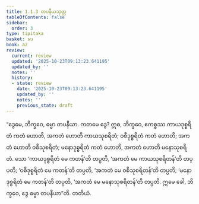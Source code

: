 ```yaml
---
title: 1.1.3 တပနီယသုတ္တ
tableOfContents: false
sidebar:
  order: 3
type: tipitaka
basket: su
book: a2
review:
  current: review
  updated: '2025-10-23T09:13:23.641195'
  updated_by: ''
  notes: ''
  history:
  - state: review
    date: '2025-10-23T09:13:23.641195'
    updated_by: ''
    notes: ''
    previous_state: draft
---
```



<ReviewStatus review={frontmatter.review} showDetails={true} />

<HypothesisAnnotation frontmatter={frontmatter} />

<DynamicBreadcrumb />

<Division number="3" book="a2" e="ch" v="15" p="51">

<Paragraph number="10" book="a2">
“ဒွေမေ, ဘိက္ခဝေ, ဓမ္မာ တပနီယာ. ကတမေ ဒွေ? ဣဓ, ဘိက္ခဝေ, ဧကစ္စဿ ကာယဒုစ္စရိတံ ကတံ ဟောတိ, အကတံ ဟောတိ ကာယသုစရိတံ; ဝစီဒုစ္စရိတံ ကတံ ဟောတိ; အကတံ ဟောတိ ဝစီသုစရိတံ; မနောဒုစ္စရိတံ ကတံ ဟောတိ, အကတံ ဟောတိ မနောသုစရိတံ. သော ‘ကာယဒုစ္စရိတံ မေ ကတန်’တိ တပ္ပတိ, ‘အကတံ မေ ကာယသုစရိတန်’တိ တပ္ပတိ; ‘ဝစီဒုစ္စရိတံ မေ ကတန်’တိ တပ္ပတိ, ‘အကတံ မေ ဝစီသုစရိတန်’တိ တပ္ပတိ; ‘မနောဒုစ္စရိတံ မေ ကတန်’တိ တပ္ပတိ, ‘အကတံ မေ မနောသုစရိတန်’တိ တပ္ပတိ. ဣမေ ခေါ, ဘိက္ခဝေ, ဒွေ ဓမ္မာ တပနီယာ”တိ.

</Paragraph>
</Division>

<Paragraph number="11" type="center" book="a2">
တတိယံ.
</Paragraph>
